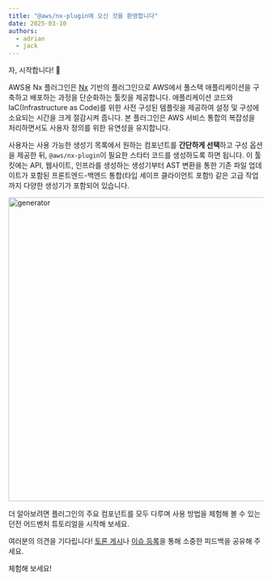 ```yaml
---
title: "@aws/nx-plugin에 오신 것을 환영합니다"
date: 2025-03-10
authors:
  - adrian
  - jack
---
```





자, 시작합니다! 🚀

AWS용 Nx 플러그인은 [Nx](https://nx.dev/) 기반의 플러그인으로 AWS에서 풀스택 애플리케이션을 구축하고 배포하는 과정을 단순화하는 툴킷을 제공합니다. 애플리케이션 코드와 IaC(Infrastructure as Code)를 위한 사전 구성된 템플릿을 제공하여 설정 및 구성에 소요되는 시간을 크게 절감시켜 줍니다. 본 플러그인은 AWS 서비스 통합의 복잡성을 처리하면서도 사용자 정의를 위한 유연성을 유지합니다.

사용자는 사용 가능한 생성기 목록에서 원하는 컴포넌트를 **간단하게 선택**하고 구성 옵션을 제공한 뒤, `@aws/nx-plugin`이 필요한 스타터 코드를 생성하도록 하면 됩니다. 이 툴킷에는 API, 웹사이트, 인프라를 생성하는 생성기부터 AST 변환을 통한 기존 파일 업데이트가 포함된 프론트엔드-백엔드 통합(타입 세이프 클라이언트 포함!) 같은 고급 작업까지 다양한 생성기가 포함되어 있습니다.

<Image src={websiteGeneratorGif} alt="generator" width="800" height="600" />

더 알아보려면 플러그인의 주요 컴포넌트를 모두 다루며 사용 방법을 체험해 볼 수 있는 <Link path="get_started/tutorials/dungeon-game/overview">던전 어드벤처 튜토리얼</Link>을 시작해 보세요.

여러분의 의견을 기다립니다! [토론 게시](https://github.com/awslabs/nx-plugin-for-aws/discussions)나 [이슈 등록](https://github.com/awslabs/nx-plugin-for-aws/issues)을 통해 소중한 피드백을 공유해 주세요.

<Link type="button" path="get_started/tutorials/dungeon-game/overview">체험해 보세요!</Link>